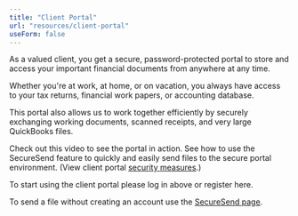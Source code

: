 ```yaml
---
title: "Client Portal"
url: "resources/client-portal"
useForm: false
---
```


As a valued client, you get a secure, password-protected portal to store and access your important financial documents from anywhere at any time.

Whether you're at work, at home, or on vacation, you always have access to your tax returns, financial work papers, or accounting database.

This portal also allows us to work together efficiently by securely exchanging working documents, scanned receipts, and very large QuickBooks files.

Check out this video to see the portal in action. See how to use the SecureSend feature to quickly and easily send files to the secure portal environment. (View client portal [security measures](#).)

To start using the client portal please log in above or register here.  

To send a file without creating an account use the [SecureSend page](/resources/secure-send).  

